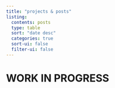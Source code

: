 ```yaml
---
title: "projects & posts"
listing: 
  contents: posts
  type: table
  sort: "date desc"
  categories: true
  sort-ui: false
  filter-ui: false
---
```


# WORK IN PROGRESS
